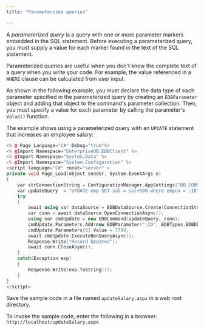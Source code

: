 ```yaml
---
title: "Parameterized queries"

---
```


<div id="parameterized_queries" class="registered_link"></div>

A _parameterized query_ is a query with one or more parameter markers embedded in the SQL statement. Before executing a parameterized query, you must supply a value for each marker found in the text of the SQL statement.

Parameterized queries are useful when you don't know the complete text of a query when you write your code. For example, the value referenced in a `WHERE` clause can be calculated from user input.

As shown in the following example, you must declare the data type of each parameter specified in the parameterized query by creating an `EDBParameter` object and adding that object to the command's parameter collection. Then, you must specify a value for each parameter by calling the parameter's `Value()` function.

The example shows using a parameterized query with an `UPDATE` statement that increases an employee salary:

```cpp
<% @ Page Language="C#" Debug="true"%>
<% @Import Namespace="EnterpriseDB.EDBClient" %>
<% @Import Namespace="System.Data" %>
<% @Import Namespace="System.Configuration" %>
<script language="C#" runat="server" >
private void Page_Load(object sender, System.EventArgs e)
{
	var strConnectionString = ConfigurationManager.AppSettings["DB_CONN_STRING"];
	var updateQuery  = "UPDATE emp SET sal = sal+500 where empno = :ID";
	try
	{
		await using var dataSource = EDBDataSource.Create(ConnectionString);
		var conn = await dataSource.OpenConnectionAsync();
		using var cmdUpdate = new EDBCommand(updateQuery, conn);
		cmdUpdate.Parameters.Add(new EDBParameter(":ID", EDBTypes.EDBDbType.Integer));
		cmdUpdate.Parameters[0].Value = 7788;
		await cmdUpdate.ExecuteNonQueryAsync();
		Response.Write("Record Updated");
		await conn.CloseAsync();
	}
	catch(Exception exp)
	{
		Response.Write(exp.ToString());
	}
}
</script>
```

Save the sample code in a file named `updateSalary.aspx` in a web root directory.

To invoke the sample code, enter the following in a browser: `http://localhost/updateSalary.aspx`
